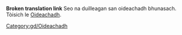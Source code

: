 '''Broken translation link'''
Seo na duilleagan san oideachadh bhunasach. Tòisich le [[Main/gd/Oideachadh|Oideachadh]].
[[Category:gd/Oideachadh]]